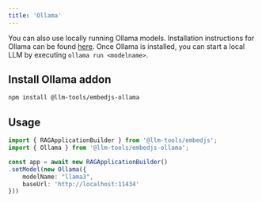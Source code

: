```yaml
---
title: 'Ollama'
---
```


You can also use locally running Ollama models. Installation instructions for Ollama can be found [here](https://ollama.com/).
Once Ollama is installed, you can start a local LLM by executing `ollama run <modelname>`.

## Install Ollama addon

```bash
npm install @llm-tools/embedjs-ollama
```

## Usage

```ts
import { RAGApplicationBuilder } from '@llm-tools/embedjs';
import { Ollama } from '@llm-tools/embedjs-ollama';

const app = await new RAGApplicationBuilder()
.setModel(new Ollama({
    modelName: "llama3",
    baseUrl: 'http://localhost:11434'
}))
```
